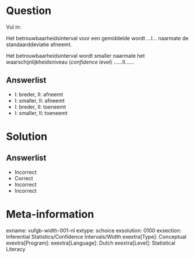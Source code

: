 Question
========
  
Vul in: 

Het betrouwbaarheidsinterval voor een gemiddelde wordt ...I... naarmate de standaarddeviatie afneemt. 

Het betrouwbaarheidsinterval wordt smaller naarmate het waarschijnlijkheidsniveau (*confidence level*) ......II......
  
Answerlist
----------
* I: breder,    II: afneemt
* I: smaller,   II: afneemt
* I: breder,    II: toeneemt
* I: smaller,   II: toeneemt

Solution
========

Answerlist
----------
* Incorrect
* Correct
* Incorrect
* Incorrect

Meta-information
================

exname: vufgb-width-001-nl
extype: schoice
exsolution: 0100
exsection: Inferential Statistics/Confidence Intervals/Width
exextra[Type]: Conceptual
exextra[Program]: 
exextra[Language]: Dutch
exextra[Level]: Statistical Literacy
